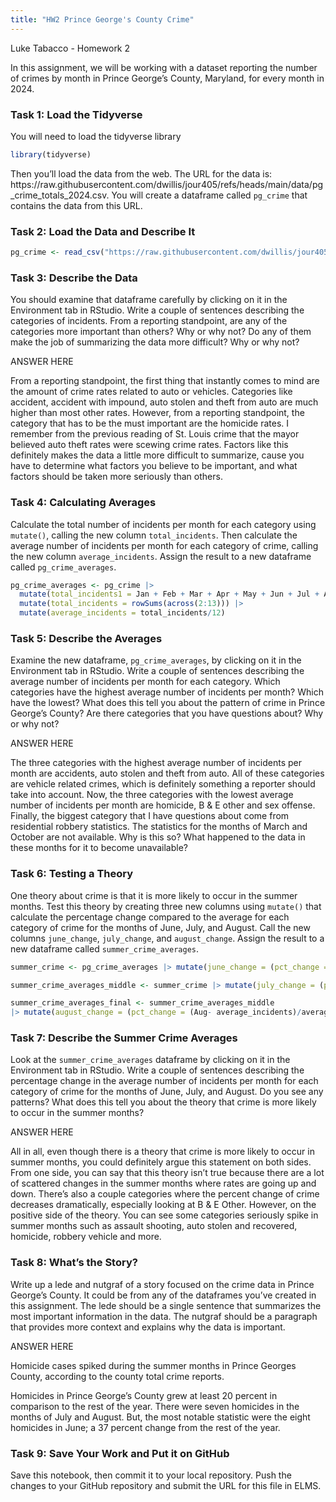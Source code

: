 ```yaml
---
title: "HW2 Prince George's County Crime"
---
```


Luke Tabacco - Homework 2

In this assignment, we will be working with a dataset reporting the number of crimes by month in Prince George's County, Maryland, for every month in 2024. 

### Task 1: Load the Tidyverse

You will need to load the tidyverse library

```r
library(tidyverse)
```

Then you'll load the data from the web. The URL for the data is: https://raw.githubusercontent.com/dwillis/jour405/refs/heads/main/data/pg_crime_totals_2024.csv. You will create a dataframe called `pg_crime` that contains the data from this URL.

### Task 2: Load the Data and Describe It

```r
pg_crime <- read_csv("https://raw.githubusercontent.com/dwillis/jour405/refs/heads/main/data/pg_crime_totals_2024.csv")
```
### Task 3: Describe the Data

You should examine that dataframe carefully by clicking on it in the Environment tab in RStudio. Write a couple of sentences describing the categories of incidents. From a reporting standpoint, are any of the categories more important than others? Why or why not? Do any of them make the job of summarizing the data more difficult? Why or why not?

ANSWER HERE

From a reporting standpoint, the first thing that instantly comes to mind are the amount of crime rates related to auto or vehicles. Categories like accident, accident with impound, auto stolen and theft from auto are much higher than most other rates. However, from a reporting standpoint, the category that has to be the must important are the homicide rates. I remember from the previous reading of St. Louis crime that the mayor believed auto theft rates were scewing crime rates. Factors like this definitely makes the data a little more difficult to summarize, cause you have to determine what factors you believe to be important, and what factors should be taken more seriously than others. 

### Task 4: Calculating Averages

Calculate the total number of incidents per month for each category using `mutate()`, calling the new column `total_incidents`. Then calculate the average number of incidents per month for each category of crime, calling the new column `average_incidents`. Assign the result to a new dataframe called `pg_crime_averages`.

```r

pg_crime_averages <- pg_crime |> 
  mutate(total_incidents1 = Jan + Feb + Mar + Apr + May + Jun + Jul + Aug + Sep + Oct + Nov + Dec) |> 
  mutate(total_incidents = rowSums(across(2:13))) |> 
  mutate(average_incidents = total_incidents/12)

```

### Task 5: Describe the Averages

Examine the new dataframe, `pg_crime_averages`, by clicking on it in the Environment tab in RStudio. Write a couple of sentences describing the average number of incidents per month for each category. Which categories have the highest average number of incidents per month? Which have the lowest? What does this tell you about the pattern of crime in Prince George's County? Are there categories that you have questions about? Why or why not?

ANSWER HERE

The three categories with the highest average number of incidents per month are accidents, auto stolen and theft from auto. All of these categories are vehicle related crimes, which is definitely something a reporter should take into account. Now, the three categories with the lowest average number of incidents per month are homicide, B & E other and sex offense. Finally, the biggest category that I have questions about come from residential robbery statistics. The statistics for the months of March and October are not available. Why is this so? What happened to the data in these months for it to become unavailable?


### Task 6: Testing a Theory

One theory about crime is that it is more likely to occur in the summer months. Test this theory by creating three new columns using `mutate()` that calculate the percentage change compared to the average for each category of crime for the months of June, July, and August. Call the new columns `june_change`, `july_change`, and `august_change`. Assign the result to a new dataframe called `summer_crime_averages`.

```r

summer_crime <- pg_crime_averages |> mutate(june_change = (pct_change = (Jun- average_incidents)/average_incidents * 100))

```

```r

summer_crime_averages_middle <- summer_crime |> mutate(july_change = (pct_change = (Jul- average_incidents)/average_incidents * 100))

```

```r

summer_crime_averages_final <- summer_crime_averages_middle
|> mutate(august_change = (pct_change = (Aug- average_incidents)/average_incidents * 100))

```


### Task 7: Describe the Summer Crime Averages

Look at the `summer_crime_averages` dataframe by clicking on it in the Environment tab in RStudio. Write a couple of sentences describing the percentage change in the average number of incidents per month for each category of crime for the months of June, July, and August. Do you see any patterns? What does this tell you about the theory that crime is more likely to occur in the summer months?

ANSWER HERE

All in all, even though there is a theory that crime is more likely to occur in summer months, you could definitely argue this statement on both sides. From one side, you can say that this theory isn't true because there are a lot of scattered changes in the summer months where rates are going up and down. There's also a couple categories where the percent change of crime decreases dramatically, especially looking at B & E Other. However, on the positive side of the theory. You can see some categories seriously spike in summer months such as assault shooting, auto stolen and recovered, homicide, robbery vehicle and more.


### Task 8: What's the Story?

Write up a lede and nutgraf of a story focused on the crime data in Prince George's County. It could be from any of the dataframes you've created in this assignment. The lede should be a single sentence that summarizes the most important information in the data. The nutgraf should be a paragraph that provides more context and explains why the data is important.

ANSWER HERE

Homicide cases spiked during the summer months in Prince Georges County, according to the county total crime reports.

Homicides in Prince George's County grew at least 20 percent in comparison to the rest of the year. There were seven homicides in the months of July and August. But, the most notable statistic were the eight homicides in June; a 37 percent change from the rest of the year. 

### Task 9: Save Your Work and Put it on GitHub

Save this notebook, then commit it to your local repository. Push the changes to your GitHub repository and submit the URL for this file in ELMS.
